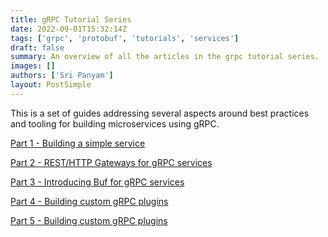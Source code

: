 ```yaml
---
title: gRPC Tutorial Series
date: 2022-09-01T15:32:14Z
tags: ['grpc', 'protobuf', 'tutorials', 'services']
draft: false
summary: An overview of all the articles in the grpc tutorial series.
images: []
authors: ['Sri Panyam']
layout: PostSimple
---
```


This is a set of guides addressing several aspects around best practices and tooling for building microservices using gRPC.

[Part 1 - Building a simple service](/blog/grpc-series/simple-grpc-service/)

[Part 2 - REST/HTTP Gateways for gRPC services](/blog/grpc-series/rest-http-gateway/)

[Part 3 - Introducing Buf for gRPC services](/blog/grpc-series/using-buf-build/)

[Part 4 - Building custom gRPC plugins](/blog/grpc-series/grpc-interceptors/)

[Part 5 - Building custom gRPC plugins](/blog/grpc-series/custom-grpc-plugins/)
